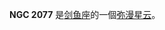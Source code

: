 {{NGCInfoBox|NGCID=NGC 2077|發現者=詹姆士·丹露帕|發現日期=1826年9月24日|其他編號=ESO 57-EN9|曆元=J2000.0|赤經=5時39分36秒
|赤緯=-69°39'26"|星座=剑鱼座|星體=弥漫星云|星等=|表面亮度=|藍等=}}

'''NGC 2077''' 是[[剑鱼座|剑鱼座]]的一個[[弥漫星云|弥漫星云]]。

{{NGCReference|2077}}
{{Catalogs|NGC=2077}}